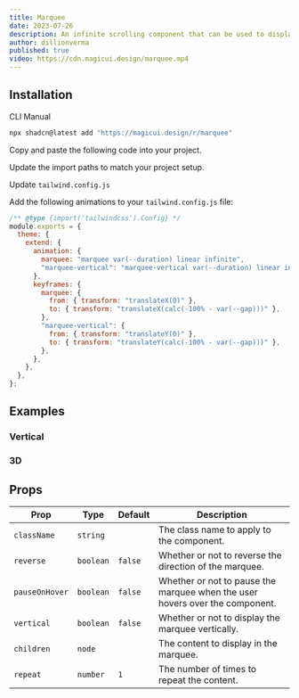 ```yaml
---
title: Marquee
date: 2023-07-26
description: An infinite scrolling component that can be used to display text, images, or videos.
author: dillionverma
published: true
video: https://cdn.magicui.design/marquee.mp4
---
```


<ComponentPreview name="marquee-demo" />

## Installation

<Tabs defaultValue="cli">

<TabsList>
  <TabsTrigger value="cli">CLI</TabsTrigger>
  <TabsTrigger value="manual">Manual</TabsTrigger>
</TabsList>
<TabsContent value="cli">

```bash
npx shadcn@latest add "https://magicui.design/r/marquee"
```

</TabsContent>

<TabsContent value="manual">

<Steps>

<Step>Copy and paste the following code into your project.</Step>

<ComponentSource name="marquee" />

<Step>Update the import paths to match your project setup.</Step>

<Step>Update `tailwind.config.js`</Step>

Add the following animations to your `tailwind.config.js` file:

```js title="tailwind.config.js" {5-18}
/** @type {import('tailwindcss').Config} */
module.exports = {
  theme: {
    extend: {
      animation: {
        marquee: "marquee var(--duration) linear infinite",
        "marquee-vertical": "marquee-vertical var(--duration) linear infinite",
      },
      keyframes: {
        marquee: {
          from: { transform: "translateX(0)" },
          to: { transform: "translateX(calc(-100% - var(--gap)))" },
        },
        "marquee-vertical": {
          from: { transform: "translateY(0)" },
          to: { transform: "translateY(calc(-100% - var(--gap)))" },
        },
      },
    },
  },
};
```

</Steps>

</TabsContent>

</Tabs>

## Examples

### Vertical

<ComponentPreview name="marquee-demo-vertical" />

### 3D

<ComponentPreview name="marquee-3d" />

## Props

| Prop           | Type      | Default | Description                                                                  |
| -------------- | --------- | ------- | ---------------------------------------------------------------------------- |
| `className`    | `string`  |         | The class name to apply to the component.                                    |
| `reverse`      | `boolean` | `false` | Whether or not to reverse the direction of the marquee.                      |
| `pauseOnHover` | `boolean` | `false` | Whether or not to pause the marquee when the user hovers over the component. |
| `vertical`     | `boolean` | `false` | Whether or not to display the marquee vertically.                            |
| `children`     | `node`    |         | The content to display in the marquee.                                       |
| `repeat`       | `number`  | `1`     | The number of times to repeat the content.                                   |
